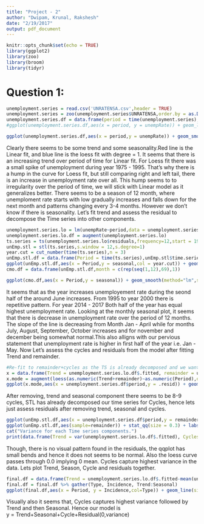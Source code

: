 ```yaml
---
title: "Project - 2"
author: "Dwipam, Krunal, Rakshesh"
date: "2/19/2017"
output: pdf_document
---
```


```r
knitr::opts_chunk$set(echo = TRUE)
library(ggplot2)
library(zoo)
library(broom)
library(tidyr)
```
# Question 1:  
```r
unemployment.series = read.csv('UNRATENSA.csv',header = TRUE)
unemployment.series = zoo(unemployment.series$UNRATENSA,order.by = as.Date(unemployment.series$DATE))
unemployment.series.df = data.frame(period = time(unemployment.series),unempRate = unemployment.series)
#ggplot(unemployment.series.df,aes(x = period, y = unempRate)) + geom_line(size = 0.2) + labs(title ="Unemployment rate by month from 1948 to 2017")
```
  
  
```r
ggplot(unemployment.series.df,aes(x = period,y = unempRate)) + geom_smooth(method = "loess",se=FALSE,method.args = list(degree=1),size = 0.3) + geom_line(size = 0.2) + geom_smooth(method = "lm",col="red",se=FALSE,size = 0.5) + labs(y = "Unemployment Rate")
```

Clearly there seems to be some trend and some seasonality.Red line is the Linear fit, and blue line is the loess fit with degree = 1. It seems that there is an increasing trend over period of time for Linear fit. For Loess fit there was a small spike of unemployment during year 1975 - 1995. That's why there is a hump in the curve for Loess fit, but still comparing right and left tail, there is an increase in unemployment rate over all. This hump seems to to irregularity over the period of time, we will stick with Linear model as it generalizes better. There seems to be a season of 12 month, where unemploment rate starts with low gradually increases and falls down for the next month and patterns changing every 3-4 months. However we don't know if there is seasonality.  Let's fit trend and assess the residual to decompose the Time series into other components.

```r
unemployment.series.lo = lm(unempRate~period,data = unemployment.series.df)
unemployment.series.lo.df = augment(unemployment.series.lo)
ts.series = ts(unemployment.series.lo$residuals,frequency=12,start = 1948)
unEmp.stl = stl(ts.series,s.window = 12,s.degree=1)
year.cut = cut_number(time(ts.series),n = 3)
unEmp.stl.df = data.frame(Period = time(ts.series),unEmp.stl$time.series,year.cut)
ggplot(unEmp.stl.df,aes(x = Period,y = seasonal,col = year.cut)) + geom_line() + facet_wrap(~year.cut,ncol = 1,scales='free') + labs(title="Seasonal plot per 23 months") + scale_colour_discrete(labels = c("1948 - 1971","1972 - 1994","1997 - 2017"),name = "Period") + scale_x_continuous(breaks = seq(min(unEmp.stl.df$Period),max(unEmp.stl.df$Period),1))
cmo.df = data.frame(unEmp.stl.df,month = c(rep(seq(1,12),69),1))
```
  
```r
ggplot(cmo.df,aes(x = Period,y = seasonal)) + geom_smooth(method="lm",se=FALSE) + facet_wrap(~factor(month)) + labs(title="Monthly variation in seasonality")
```
  
It seems that as the year increases unemployement rate during the seond half of the  around June increases. From 1995 to year 2000 there is repetitive pattern. For year 2014 - 2017 Both half of the year has equal highest unemployment rate. Looking at the monthly seasonal plot, it seems that there is decrease in unemployment rate over the period of 12 months. The slope of the line is decreasing from Month Jan - April while for months July, August, September, October increases and for november and december being somewhat normal.This also alligns with our pervious statement that unemployment rate is higher in first half of the year i.e. Jan - May. Now Let's assess the cycles and residuals from the model after fitting Trend and remainder.    

```r
#Re-fit to remainder+cycles as the TS is already decomposed and we want to assess other components.
x = data.frame(Trend = unemployment.series.lo.df$.fitted, remainder = unEmp.stl.df$remainder+unEmp.stl.df$trend,seasonal = unEmp.stl.df$seasonal, Period = unemployment.series.df$period)
x.mode = augment(loess(as.numeric(Trend+remainder)~as.numeric(Period),data = x))
ggplot(x.mode,aes(x = unemployment.series.df$period,y = .resid)) + geom_line(size = 0.2) + labs(title= "Assess for Cycles",x = "Period",y = "Residuals")+geom_smooth(method = "loess",span = 0.1,se=FALSE,size = 0.3,alpha = 0.5,col="red")
```
  
After removing, trend and seasonal component there seems to be 8-9 cycles, STL has already decomposed our time series for Cycles, hence lets just assess residuals after removing trend, seasonal and cycles.  

```r
ggplot(unEmp.stl.df,aes(x = unemployment.series.df$period,y = remainder)) + geom_line(size = 0.2) + geom_smooth(size = 0.7,se=FALSE,method = "loess") + labs(title = "Residual Plot",x = "Period",y = "Residuals")
ggplot(unEmp.stl.df,aes(sample=remainder)) + stat_qq(size = 0.3) + labs(title = "QQ-Plot")
cat("Variance for each Time series components.")
print(data.frame(Trend = var(unemployment.series.lo.df$.fitted), Cycles = var(unEmp.stl.df$trend, ), Seasonal = var(unEmp.stl.df$seasonal), Residuals = var(unEmp.stl.df$remainder)))
```
  
Though, there is no visual pattern found in the residuals, the qqplot has small bends and hence it does not seems to be normal. Also the loess curve passes through 0.0 implying 0 mean. Cycles capture highest variance in the data. Lets plot Trend, Season, Cycle and residuals together.

```r
final.df = data.frame(Trend = unemployment.series.lo.df$.fitted-mean(unemployment.series.lo.df$.fitted), Residual = unEmp.stl.df$remainder, Cycle = unEmp.stl.df$trend-mean(unEmp.stl.df$trend),Seasonal = unEmp.stl.df$seasonal, Period = unemployment.series.df$period)
final.df = final.df %>% gather(Type, Incidence, Trend:Seasonal)
ggplot(final.df,aes(x = Period, y = Incidence,col=Type)) + geom_line(size = 0.35) + facet_wrap(~factor(Type,levels = c("Trend", "Cycle", "Seasonal","Residual")),ncol=1) + labs(title = "Decomposed Components of Time Series")
```
  
Visually also it seems that, Cycles captures highest variance followed by Trend and then Seasonal. Hence our model is  
y = Trend+Seasonal+Cycle+Residual(0,variance)
